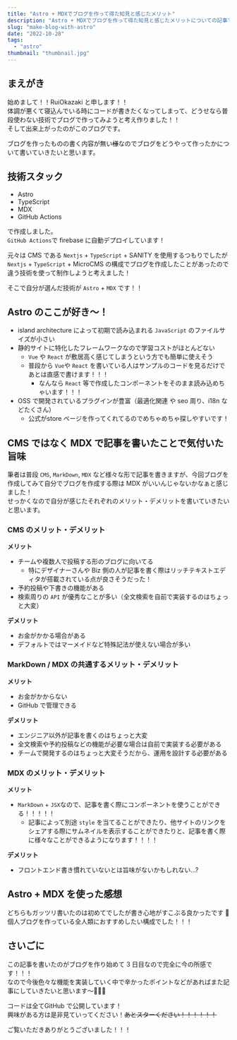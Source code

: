 ```yaml
---
title: "Astro + MDXでブログを作って得た知見と感じたメリット"
description: "Astro + MDXでブログを作って得た知見と感じたメリットについての記事です。"
slug: "make-blog-with-astro"
date: "2022-10-28"
tags:
  - "astro"
thumbnail: "thumbnail.jpg"
---
```



## まえがき

始めまして！！RuiOkazaki と申します！！<br/> 体調が悪くて寝込んでいる時にコードが書きたくなってしまって、どうせなら普段使わない技術でブログで作ってみようと考え作りました！！<br /> そして出来上がったのがこのブログです。

ブログを作ったものの書く内容が無い<s>様</s>なのでブログをどうやって作ったかについて書いていきたいと思います。

## 技術スタック

- <L href="https://astro.build/">Astro</L>
- TypeScript
- MDX
- GitHub Actions

で作成しました。<br />`GitHub Actions`で <L href="https://firebase.google.com/?hl=ja">firebase</L> に自動デプロイしています！

元々は CMS である `Nextjs` + `TypeScript` + <L href="https://www.sanity.io/">SANITY</L> を使用するつもりでしたが `Nextjs` + `TypeScript` + <L href="https://microcms.io/">MicroCMS</L> の構成で<L href="https://web-study.blog">ブログを作成したことがあった</L>ので違う技術を使って制作しようと考えました！

そこで自分が選んだ技術が `Astro` + `MDX` です！！

## Astro のここが好き〜！

- <L href="https://docs.astro.build/ja/concepts/islands/">island architecture</L> によって初期で読み込まれる `JavaScript` のファイルサイズが小さい
- 静的サイトに特化したフレームワークなので学習コストがほとんどない
  - `Vue` や `React` が敷居高く感じてしまうという方でも簡単に使えそう
  - 普段から `Vue`や `React` を書いている人はサンプルのコードを見るだけであとは直感で書けます！！！
    - なんなら `React` 等で作成したコンポーネントをそのまま読み込めちゃいます！！！
- OSS で開発されているプラグインが豊富（最適化関連 や seo 周り、i18n などたくさん）
  - 公式が<L href="https://astro.build/integrations/featured/">store ページ</L>を作ってくれてるのでめちゃめちゃ探しやすいです！

## CMS ではなく MDX で記事を書いたことで気付いた旨味

筆者は普段 `CMS`, `MarkDown`, `MDX` など様々な形で記事を書きますが、今回ブログを作成してみて自分でブログを作成する際は MDX がいいんじゃないかなぁと感じました！<br />せっかくなので自分が感じたそれぞれのメリット・デメリットを書いていきたいと思います。

### CMS のメリット・デメリット

**メリット**

- チームや複数人で投稿する形のブログに向いてる
  - 特にデザイナーさんや Biz 側の人が記事を書く際はリッチテキストエディタが搭載されている点が良さそうだった！
- 予約投稿や下書きの機能がある
- 検索周りの `API` が優秀なことが多い（全文検索を自前で実装するのはちょっと大変）

**デメリット**

- お金がかかる場合がある
- デフォルトではマーメイドなど特殊記法が使えない場合が多い

### MarkDown / MDX の共通するメリット・デメリット

**メリット**

- お金がかからない
- GitHub で管理できる

**デメリット**

- エンジニア以外が記事を書くのはちょっと大変
- 全文検索や予約投稿などの機能が必要な場合は自前で実装する必要がある
- チームで開発するのはちょっと大変そうだから、運用を設計する必要がある

### MDX のメリット・デメリット

**メリット**

- `MarkDown` + `JSX`なので、記事を書く際にコンポーネントを使うことができる！！！！！
  - 記事によって別途 `style` を当てることができたり、他サイトのリンクをシェアする際にサムネイルを表示することができたりと、記事を書く際に様々なことができるようになります！！！！

**デメリット**

- フロントエンド書き慣れていないとは旨味がないかもしれない…?

## Astro + MDX を使った感想

どちらもガッツリ書いたのは初めてでしたが書き心地がすこぶる良かったです 🥰<br />個人ブログを作っている全人類におすすめしたい構成でした！！！

## さいごに

この記事を書いたのがブログを作り始めて 3 日目なので完全に今の所感です！！！<br />なので今後色々な機能を実装していく中で辛かったポイントなどがあればまた記事にしていきたいと思います〜🥳🥳🥳

コードは全て<L href="https://github.com/RuiOkazaki/ruiokazaki-blog">GitHub で公開</L>しています！<br/>興味がある方は是非見ていってください！<S isImportant>あとスターください！！！！！！</S>

ご覧いただきありがとうございました！！！
